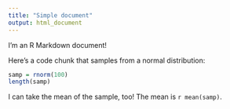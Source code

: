 ```yaml
---
title: "Simple document"
output: html_document
---
```


I'm an R Markdown document! 

Here's a code chunk that samples from 
a normal distribution:

```r
samp = rnorm(100)
length(samp)
```

I can take the mean of the sample, too!
The mean is `r mean(samp)`.
